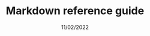 ---
title: Markdown reference guide
tags: [ tech writing, how-tos, onboarding ]
description: Contributor's guide to a doc site.
date: 11/02/2022
---